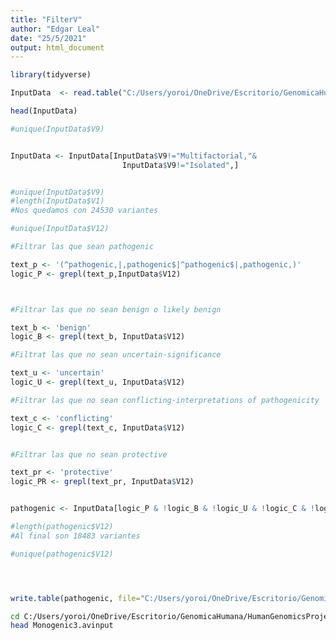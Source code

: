 ---
title: "FilterV"
author: "Edgar Leal"
date: "25/5/2021"
output: html_document
---

```{r}
library(tidyverse)
```


```{r}
InputData  <- read.table("C:/Users/yoroi/OneDrive/Escritorio/GenomicaHumana/HumanGenomicsProject/Monogenic2.avinput", header=F, sep=" ", quote="",fill=T)

```



```{r}

head(InputData)

#unique(InputData$V9)


InputData <- InputData[InputData$V9!="Multifactorial,"&
                         InputData$V9!="Isolated",]


#unique(InputData$V9)
#length(InputData$V1)
#Nos quedamos con 24530 variantes

```

```{r}
#unique(InputData$V12)
```

```{r}

#Filtrar las que sean pathogenic

text_p <- '(^pathogenic,|,pathogenic$|^pathogenic$|,pathogenic,)'
logic_P <- grepl(text_p,InputData$V12)



#Filtrar las que no sean benign o likely benign

text_b <- 'benign'
logic_B <- grepl(text_b, InputData$V12)

#Filtrat las que no sean uncertain-significance

text_u <- 'uncertain'
logic_U <- grepl(text_u, InputData$V12)

#Filtrar las que no sean conflicting-interpretations of pathogenicity

text_c <- 'conflicting'
logic_C <- grepl(text_c, InputData$V12)


#Filtrar las que no sean protective

text_pr <- 'protective'
logic_PR <- grepl(text_pr, InputData$V12)


pathogenic <- InputData[logic_P & !logic_B & !logic_U & !logic_C & !logic_PR,]

#length(pathogenic$V12)
#Al final son 18483 variantes

#unique(pathogenic$V12)





```


```{r}
write.table(pathogenic, file="C:/Users/yoroi/OneDrive/Escritorio/GenomicaHumana/HumanGenomicsProject/Monogenic3.avinput", append=F, sep=" ", quote = F, row.names=F, col.names = F)

```

```{bash}
cd C:/Users/yoroi/OneDrive/Escritorio/GenomicaHumana/HumanGenomicsProject/
head Monogenic3.avinput
```
